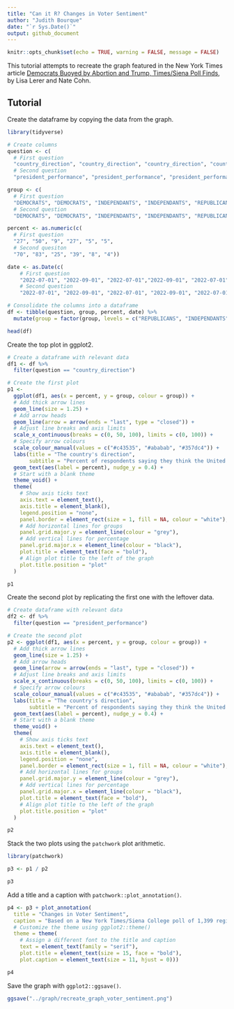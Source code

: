 ```yaml
---
title: "Can it R? Changes in Voter Sentiment"
author: "Judith Bourque"
date: "`r Sys.Date()`"
output: github_document
---
```


```r
knitr::opts_chunk$set(echo = TRUE, warning = FALSE, message = FALSE)
```

This tutorial attempts to recreate the graph featured in the New York Times article [Democrats Buoyed by Abortion and Trump, Times/Siena Poll Finds](https://www.nytimes.com/2022/09/16/us/politics/biden-democrats-abortion-trump-poll.html), by Lisa Lerer and Nate Cohn.


## Tutorial

Create the dataframe by copying the data from the graph.

```r
library(tidyverse)

# Create columns
question <- c(
  # First question
  "country_direction", "country_direction", "country_direction", "country_direction", "country_direction", "country_direction",
  # Second question
  "president_performance", "president_performance", "president_performance", "president_performance", "president_performance", "president_performance")

group <- c(
  # First question
  "DEMOCRATS", "DEMOCRATS", "INDEPENDANTS", "INDEPENDANTS", "REPUBLICANS", "REPUBLICANS",
  # Second question
  "DEMOCRATS", "DEMOCRATS", "INDEPENDANTS", "INDEPENDANTS", "REPUBLICANS", "REPUBLICANS")

percent <- as.numeric(c(
  # First question
  "27", "50", "9", "27", "5", "5",
  # Second quesiton
  "70", "83", "25", "39", "8", "4"))

date <- as.Date(c(
    # First question
    "2022-07-01", "2022-09-01", "2022-07-01","2022-09-01", "2022-07-01", "2022-09-01",
    # Second question
    "2022-07-01", "2022-09-01", "2022-07-01", "2022-09-01", "2022-07-01", "2022-09-01"))

# Consolidate the columns into a dataframe
df <- tibble(question, group, percent, date) %>% 
  mutate(group = factor(group, levels = c("REPUBLICANS", "INDEPENDANTS", "DEMOCRATS")))

head(df)
```

Create the top plot in ggplot2. 

```r
# Create a dataframe with relevant data
df1 <- df %>%
  filter(question == "country_direction")

# Create the first plot
p1 <-
  ggplot(df1, aes(x = percent, y = group, colour = group)) +
  # Add thick arrow lines 
  geom_line(size = 1.25) +
  # Add arrow heads
  geom_line(arrow = arrow(ends = "last", type = "closed")) +
  # Adjust line breaks and axis limits
  scale_x_continuous(breaks = c(0, 50, 100), limits = c(0, 100)) +
  # Specify arrow colours
  scale_colour_manual(values = c("#c43535", "#ababab", "#357dc4")) +
  labs(title = "The country's direction",
       subtitle = "Percent of respondents saying they think the United States is on the right track,\nin a July poll and in a September poll") +
  geom_text(aes(label = percent), nudge_y = 0.4) +
  # Start with a blank theme
  theme_void() +
  theme(
    # Show axis ticks text
    axis.text = element_text(),
    axis.title = element_blank(),
    legend.position = "none",
    panel.border = element_rect(size = 1, fill = NA, colour = "white"),
    # Add horizontal lines for groups
    panel.grid.major.y = element_line(colour = "grey"),
    # Add vertical lines for percentage
    panel.grid.major.x = element_line(colour = "black"),
    plot.title = element_text(face = "bold"),
    # Align plot title to the left of the graph
    plot.title.position = "plot"
  )

p1
```

Create the second plot by replicating the first one with the leftover data.

```r
# Create dataframe with relevant data
df2 <- df %>%
  filter(question == "president_performance")

# Create the second plot
p2 <- ggplot(df1, aes(x = percent, y = group, colour = group)) +
  # Add thick arrow lines 
  geom_line(size = 1.25) +
  # Add arrow heads
  geom_line(arrow = arrow(ends = "last", type = "closed")) +
  # Adjust line breaks and axis limits
  scale_x_continuous(breaks = c(0, 50, 100), limits = c(0, 100)) +
  # Specify arrow colours
  scale_colour_manual(values = c("#c43535", "#ababab", "#357dc4")) +
  labs(title = "The country's direction",
       subtitle = "Percent of respondents saying they think the United States is on the right track,\nin a July poll and in a September poll") +
  geom_text(aes(label = percent), nudge_y = 0.4) +
  # Start with a blank theme
  theme_void() +
  theme(
    # Show axis ticks text
    axis.text = element_text(),
    axis.title = element_blank(),
    legend.position = "none",
    panel.border = element_rect(size = 1, fill = NA, colour = "white"),
    # Add horizontal lines for groups
    panel.grid.major.y = element_line(colour = "grey"),
    # Add vertical lines for percentage
    panel.grid.major.x = element_line(colour = "black"),
    plot.title = element_text(face = "bold"),
    # Align plot title to the left of the graph
    plot.title.position = "plot"
  )

p2

```

Stack the two plots using the `patchwork` plot arithmetic.

```r
library(patchwork)

p3 <- p1 / p2 

p3
```

Add a title and a caption with `patchwork::plot_annotation()`.

```r
p4 <- p3 + plot_annotation(
  title = "Changes in Voter Sentiment",
  caption = "Based on a New York Times/Siena College poll of 1,399 registered voters nationwide from Sept. 6 to \n14, 2022, following a similar poll of 849 voters from July 5 to 7 of this year. July results for \nindependents include respondents who identified with a third party. By Lalena Fisher",
  # Customize the theme using ggplot2::theme()
  theme = theme(
    # Assign a different font to the title and caption
    text = element_text(family = "serif"),
    plot.title = element_text(size = 15, face = "bold"),
    plot.caption = element_text(size = 11, hjust = 0)))

p4
```

Save the graph with `ggplot2::ggsave()`.

```r
ggsave("../graph/recreate_graph_voter_sentiment.png")
```

